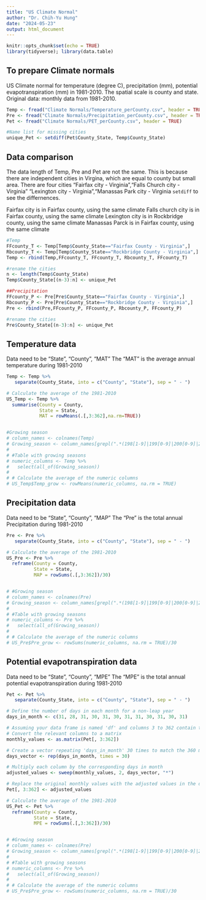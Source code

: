 ```yaml
---
title: "US Climate Normal"
author: "Dr. Chih-Yu Hung"
date: "2024-05-23"
output: html_document
---
```


```r
knitr::opts_chunk$set(echo = TRUE)
library(tidyverse); library(data.table)
```

## To prepare Climate normals

US Climate normal for temperature (degree C), precipitation (mm), potential evapotranspiration (mm) in 1981-2010.
The spatial scale is county and state. 
Original data: monthly data from 1981-2010. 

```r
Temp <- fread("Climate Normals/Temperature_perCounty.csv", header = TRUE)
Pre <- fread("Climate Normals/Precipitation_perCounty.csv", header = TRUE)
Pet <- fread("Climate Normals/PET_perCounty.csv", header = TRUE)

#Name list for missing cities
unique_Pet <- setdiff(Pet$County_State, Temp$County_State)

```


## Data comparison

The data length of Temp, Pre and Pet are not the same. This is because there are independent cities in Virgina, which are equal to county but small area. There are four cities 
"Fairfax city - Virginia","Falls Church city - Virginia"  "Lexington city - Virginia","Manassas Park city - Virginia
`setdiff` to see the differnences. 

Fairfax city is in Fairfax county, using the same climate
Falls church city is in Fairfax county, using the same climate
Lexington city is in Rockbridge county, using the same climate
Manassas Parck is in Fairfax county, using the same climate


```r
#Temp
FFcounty_T <- Temp[Temp$County_State=="Fairfax County - Virginia",]
Rbcounty_T <- Temp[Temp$County_State=="Rockbridge County - Virginia",]
Temp <- rbind(Temp,FFcounty_T, FFcounty_T, Rbcounty_T, FFcounty_T)

#rename the cities
n <- length(Temp$County_State)
Temp$County_State[(n-3):n] <- unique_Pet

##Precipitation
FFcounty_P <- Pre[Pre$County_State=="Fairfax County - Virginia",]
Rbcounty_P <- Pre[Pre$County_State=="Rockbridge County - Virginia",]
Pre <- rbind(Pre,FFcounty_P, FFcounty_P, Rbcounty_P, FFcounty_P)

#rename the cities
Pre$County_State[(n-3):n] <- unique_Pet

```


## Temperature data

Data need to be "State", "County", "MAT"
The "MAT" is the average annual temperature during 1981-2010 

```r
Temp <- Temp %>%
   separate(County_State, into = c("County", "State"), sep = " - ")

# Calculate the average of the 1981-2010
US_Temp <- Temp %>%
  summarise(County = County, 
            State = State, 
            MAT = rowMeans(.[,3:362],na.rm=TRUE))


#Growing season 
# column_names <- colnames(Temp) 
# Growing_season <- column_names[grepl(".*(198[1-9]|199[0-9]|200[0-9]|2010).*(05|06|07|08|09|10)$", column_names)]
# 
# #Table with growing seasons
# numeric_columns <- Temp %>% 
#   select(all_of(Growing_season))
# 
# # Calculate the average of the numeric columns
# US_Temp$Temp_grow <- rowMeans(numeric_columns, na.rm = TRUE)

```


## Precipitation data

Data need to be "State", "County", "MAP"
The "Pre" is the total annual Precipitation during 1981-2010 

```r
Pre <- Pre %>%
   separate(County_State, into = c("County", "State"), sep = " - ")

# Calculate the average of the 1981-2010
US_Pre <- Pre %>%
  reframe(County = County, 
          State = State,
          MAP = rowSums(.[,3:362])/30)


# #Growing season 
# column_names <- colnames(Pre) 
# Growing_season <- column_names[grepl(".*(198[1-9]|199[0-9]|200[0-9]|2010).*(05|06|07|08|09|10)$", column_names)]
# 
# #Table with growing seasons
# numeric_columns <- Pre %>% 
#   select(all_of(Growing_season))
# 
# # Calculate the average of the numeric columns
# US_Pre$Pre_grow <- rowSums(numeric_columns, na.rm = TRUE)/30

```


## Potential evapotranspiration data

Data need to be "State", "County", "MPE"
The "MPE" is the total annual potential evapotranspiration during 1981-2010 

```r
Pet <- Pet %>%
   separate(County_State, into = c("County", "State"), sep = " - ")

# Define the number of days in each month for a non-leap year
days_in_month <- c(31, 28, 31, 30, 31, 30, 31, 31, 30, 31, 30, 31)

# Assuming your data frame is named 'df' and columns 3 to 362 contain the monthly values
# Convert the relevant columns to a matrix
monthly_values <- as.matrix(Pet[, 3:362])

# Create a vector repeating 'days_in_month' 30 times to match the 360 months
days_vector <- rep(days_in_month, times = 30)

# Multiply each column by the corresponding days in month
adjusted_values <- sweep(monthly_values, 2, days_vector, "*")

# Replace the original monthly values with the adjusted values in the data frame
Pet[, 3:362] <- adjusted_values

# Calculate the average of the 1981-2010
US_Pet <- Pet %>%
  reframe(County = County, 
          State = State,
          MPE = rowSums(.[,3:362])/30)


# #Growing season 
# column_names <- colnames(Pre) 
# Growing_season <- column_names[grepl(".*(198[1-9]|199[0-9]|200[0-9]|2010).*(05|06|07|08|09|10)$", column_names)]
# 
# #Table with growing seasons
# numeric_columns <- Pre %>% 
#   select(all_of(Growing_season))
# 
# # Calculate the average of the numeric columns
# US_Pre$Pre_grow <- rowSums(numeric_columns, na.rm = TRUE)/30

```

